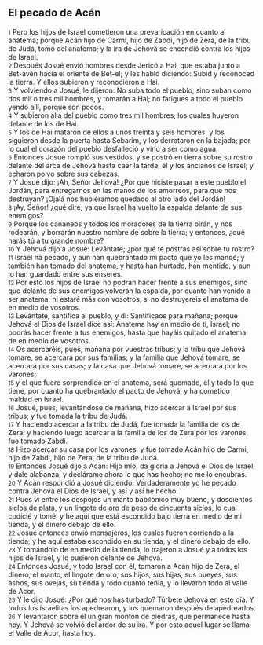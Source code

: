 == El pecado de Acán ==

{{anchor|1}} <small>1</small> Pero los hijos de Israel cometieron una prevaricación en cuanto al anatema; porque Acán hijo de Carmi, hijo de Zabdi, hijo de Zera, de la tribu de Judá, tomó del anatema; y la ira de Jehová se encendió contra los hijos de Israel.<br>
{{anchor|2}} <small>2</small> Después Josué envió hombres desde Jericó a Hai, que estaba junto a Bet-avén hacia el oriente de Bet-el; y les habló diciendo: Subid y reconoced la tierra. Y ellos subieron y reconocieron a Hai.<br>
{{anchor|3}} <small>3</small> Y volviendo a Josué, le dijeron: No suba todo el pueblo, sino suban como dos mil o tres mil hombres, y tomarán a Hai; no fatigues a todo el pueblo yendo allí, porque son pocos.<br>
{{anchor|4}} <small>4</small> Y subieron allá del pueblo como tres mil hombres, los cuales huyeron delante de los de Hai.<br>
{{anchor|5}} <small>5</small> Y los de Hai mataron de ellos a unos treinta y seis hombres, y los siguieron desde la puerta hasta Sebarim, y los derrotaron en la bajada; por lo cual el corazón del pueblo desfalleció y vino a ser como agua.<br>
{{anchor|6}} <small>6</small> Entonces Josué rompió sus vestidos, y se postró en tierra sobre su rostro delante del arca de Jehová hasta caer la tarde, él y los ancianos de Israel; y echaron polvo sobre sus cabezas.<br>
{{anchor|7}} <small>7</small> Y Josué dijo: ¡Ah, Señor Jehová! ¿Por qué hiciste pasar a este pueblo el Jordán, para entregarnos en las manos de los amorreos, para que nos destruyan? ¡Ojalá nos hubiéramos quedado al otro lado del Jordán!<br>
{{anchor|8}} <small>8</small> ¡Ay, Señor! ¿qué diré, ya que Israel ha vuelto la espalda delante de sus enemigos?<br>
{{anchor|9}} <small>9</small> Porque los cananeos y todos los moradores de la tierra oirán, y nos rodearán, y borrarán nuestro nombre de sobre la tierra; y entonces, ¿qué harás tú a tu grande nombre?<br>
{{anchor|10}} <small>10</small> Y Jehová dijo a Josué: Levántate; ¿por qué te postras así sobre tu rostro?<br>
{{anchor|11}} <small>11</small> Israel ha pecado, y aun han quebrantado mi pacto que yo les mandé; y también han tomado del anatema, y hasta han hurtado, han mentido, y aun lo han guardado entre sus enseres.<br>
{{anchor|12}} <small>12</small> Por esto los hijos de Israel no podrán hacer frente a sus enemigos, sino que delante de sus enemigos volverán la espalda, por cuanto han venido a ser anatema; ni estaré más con vosotros, si no destruyereis el anatema de en medio de vosotros.<br>
{{anchor|13}} <small>13</small> Levántate, santifica al pueblo, y di: Santificaos para mañana; porque Jehová el Dios de Israel dice así: Anatema hay en medio de ti, Israel; no podrás hacer frente a tus enemigos, hasta que hayáis quitado el anatema de en medio de vosotros.<br>
{{anchor|14}} <small>14</small> Os acercaréis, pues, mañana por vuestras tribus; y la tribu que Jehová tomare, se acercará por sus familias; y la familia que Jehová tomare, se acercará por sus casas; y la casa que Jehová tomare, se acercará por los varones;<br>
{{anchor|15}} <small>15</small> y el que fuere sorprendido en el anatema, será quemado, él y todo lo que tiene, por cuanto ha quebrantado el pacto de Jehová, y ha cometido maldad en Israel.<br>
{{anchor|16}} <small>16</small> Josué, pues, levantándose de mañana, hizo acercar a Israel por sus tribus; y fue tomada la tribu de Judá.<br>
{{anchor|17}} <small>17</small> Y haciendo acercar a la tribu de Judá, fue tomada la familia de los de Zera; y haciendo luego acercar a la familia de los de Zera por los varones, fue tomado Zabdi.<br>
{{anchor|18}} <small>18</small> Hizo acercar su casa por los varones, y fue tomado Acán hijo de Carmi, hijo de Zabdi, hijo de Zera, de la tribu de Judá.<br>
{{anchor|19}} <small>19</small> Entonces Josué dijo a Acán: Hijo mío, da gloria a Jehová el Dios de Israel, y dale alabanza, y declárame ahora lo que has hecho; no me lo encubras.<br>
{{anchor|20}} <small>20</small> Y Acán respondió a Josué diciendo: Verdaderamente yo he pecado contra Jehová el Dios de Israel, y así y así he hecho.<br>
{{anchor|21}} <small>21</small> Pues vi entre los despojos un manto babilónico muy bueno, y doscientos siclos de plata,  y un lingote de oro de peso de cincuenta siclos, lo cual codicié y tomé; y he aquí que está escondido bajo tierra en medio de mi tienda, y el dinero debajo de ello.<br>
{{anchor|22}} <small>22</small> Josué entonces envió mensajeros, los cuales fueron corriendo a la tienda; y he aquí estaba escondido en su tienda, y el dinero debajo de ello.<br>
{{anchor|23}} <small>23</small> Y tomándolo de en medio de la tienda, lo trajeron a Josué y a todos los hijos de Israel, y lo pusieron delante de Jehová.<br>
{{anchor|24}} <small>24</small> Entonces Josué, y todo Israel con él, tomaron a Acán hijo de Zera, el dinero, el manto, el lingote de oro, sus hijos, sus hijas, sus bueyes, sus asnos, sus ovejas, su tienda y todo cuanto tenía, y lo llevaron todo al valle de Acor.<br>
{{anchor|25}} <small>25</small> Y le dijo Josué: ¿Por qué nos has turbado? Túrbete Jehová en este día. Y todos los israelitas los apedrearon, y los quemaron después de apedrearlos.<br>
{{anchor|26}} <small>26</small> Y levantaron sobre él un gran montón de piedras, que permanece hasta hoy. Y Jehová se volvió del ardor de su ira. Y por esto aquel lugar se llama el Valle de Acor, hasta hoy.<br>
